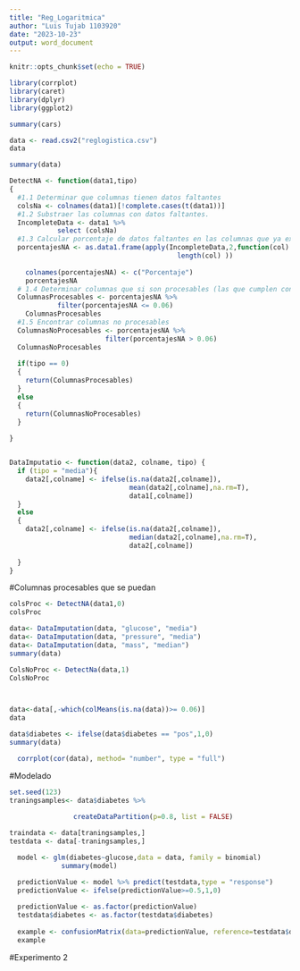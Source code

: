 ---
title: "Reg_Logaritmica"
author: "Luis Tujab 1103920"
date: "2023-10-23"
output: word_document
---

```{r setup, include=FALSE}
knitr::opts_chunk$set(echo = TRUE)
```

```{r}
library(corrplot)
library(caret)
library(dplyr)
library(ggplot2)
```

```{r cars}
summary(cars)

```
```{r}
data <- read.csv2("reglogistica.csv")
data

summary(data)
```
```{r}
DetectNA <- function(data1,tipo)
{
  #1.1 Determinar que columnas tienen datos faltantes  
  colsNa <- colnames(data1)[!complete.cases(t(data1))]    
  #1.2 Substraer las columnas con datos faltantes.  
  IncompleteData <- data1 %>%      
            select (colsNa)  
  #1.3 Calcular porcentaje de datos faltantes en las columnas que ya extraje     
  porcentajesNA <- as.data1.frame(apply(IncompleteData,2,function(col) sum(is.na(col)) / 
                                          length(col) ))   
  
    colnames(porcentajesNA) <- c("Porcentaje")      
    porcentajesNA  
  # 1.4 Determinar columnas que si son procesables (las que cumplen con valores abajo del 5%)    
  ColumnasProcesables <- porcentajesNA %>%                          
            filter(porcentajesNA <= 0.06)      
    ColumnasProcesables  
  #1.5 Encontrar columnas no procesables  
  ColumnasNoProcesables <- porcentajesNA %>%     
                        filter(porcentajesNA > 0.06)    
  ColumnasNoProcesables
  
  if(tipo == 0)
  {
    return(ColumnasProcesables)
  }
  else 
  {
    return(ColumnasNoProcesables)
  }
  
}


DataImputatio <- function(data2, colname, tipo) {
  if (tipo = "media"){
    data2[,colname] <- ifelse(is.na(data2[,colname]),
                              mean(data2[,colname],na.rm=T),
                              data1[,colname])
  }
  else 
  {
    data2[,colname] <- ifelse(is.na(data2[,colname]),
                              median(data2[,colname],na.rm=T),
                              data2[,colname])
    
  }
}
```
#Columnas procesables que se puedan 
```{r}
colsProc <- DetectNA(data1,0)
colsProc

data<- DataImputation(data, "glucose", "media")
data<- DataImputation(data, "pressure", "media")
data<- DataImputation(data, "mass", "median")
summary(data)
```

```{r}
ColsNoProc <- DetectNa(data,1)
ColsNoProc



data<-data[,-which(colMeans(is.na(data))>= 0.06)]
data
```
```{r}
data$diabetes <- ifelse(data$diabetes == "pos",1,0)
summary(data)
```

```{r}
  corrplot(cor(data), method= "number", type = "full")
```

#Modelado
```{r}
set.seed(123)
traningsamples<- data$diabetes %>%
  
                createDataPartition(p=0.8, list = FALSE)

traindata <- data[traningsamples,]
testdata <- data[-traningsamples,]
```


```{r}
  model <- glm(diabetes~glucose,data = data, family = binomial)
             summary(model)
```


```{r}
  predictionValue <- model %>% predict(testdata,type = "response")
  predictionValue <- ifelse(predictionValue>=0.5,1,0)
  
  predictionValue <- as.factor(predictionValue)
  testdata$diabetes <- as.factor(testdata$diabetes)
  
  example <- confusionMatrix(data=predictionValue, reference=testdata$diabetes, mode="everything")
  example
```
#Experimento 2 
```{r}


```

